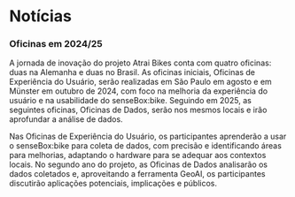 # Notícias

### Oficinas em 2024/25

A jornada de inovação do projeto Atrai Bikes conta com quatro oficinas: duas na Alemanha e duas no Brasil. As oficinas iniciais, Oficinas de Experiência do Usuário,  serão realizadas em São Paulo em agosto e em Münster em outubro de 2024, com foco na melhoria da experiência do usuário e na usabilidade do senseBox:bike. Seguindo em 2025, as seguintes oficinas, Oficinas de Dados, serão nos mesmos locais e irão aprofundar a análise de dados.

Nas Oficinas de Experiência do Usuário, os participantes aprenderão a usar o senseBox:bike para coleta de dados, com precisão e identificando áreas para melhorias, adaptando o hardware para se adequar aos contextos locais. No segundo ano do projeto, as Oficinas de Dados analisarão os dados coletados e, aproveitando a ferramenta GeoAI, os participantes discutirão aplicações potenciais, implicações e públicos.
